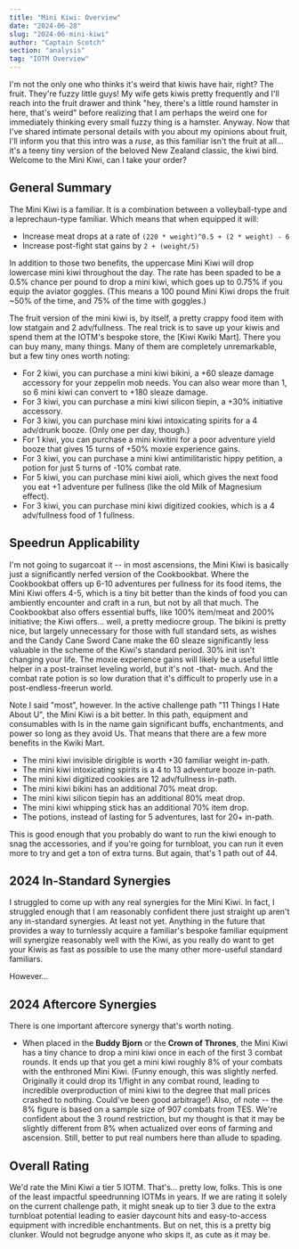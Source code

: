 ```yaml
---
title: "Mini Kiwi: Overview"
date: "2024-06-28"
slug: "2024-06-mini-kiwi"
author: "Captain Scotch"
section: "analysis"
tag: "IOTM Overview"
---
```

I'm not the only one who thinks it's weird that kiwis have hair, right? The fruit. They're fuzzy little guys! My wife gets kiwis pretty frequently and I'll reach into the fruit drawer and think "hey, there's a little round hamster in here, that's weird" before realizing that I am perhaps the weird one for immediately thinking every small fuzzy thing is a hamster. Anyway. Now that I've shared intimate personal details with you about my opinions about fruit, I'll inform you that this intro was a *ruse*, as this familiar isn't the fruit at all... it's a teeny tiny version of the beloved New Zealand classic, the kiwi bird. Welcome to the Mini Kiwi, can I take your order?

## General Summary

The Mini Kiwi is a familiar. It is a combination between a volleyball-type and a leprechaun-type familiar. Which means that when equipped it will:

- Increase meat drops at a rate of `(220 * weight)^0.5 + (2 * weight) - 6`
- Increase post-fight stat gains by `2 + (weight/5)`

In addition to those two benefits, the uppercase Mini Kiwi will drop lowercase mini kiwi throughout the day. The rate has been spaded to be a 0.5% chance per pound to drop a mini kiwi, which goes up to 0.75% if you equip the aviator goggles. (This means a 100 pound Mini Kiwi drops the fruit ~50% of the time, and 75% of the time with goggles.)

The fruit version of the mini kiwi is, by itself, a pretty crappy food item with low statgain and 2 adv/fullness. The real trick is to save up your kiwis and spend them at the IOTM's bespoke store, the \[Kiwi Kwiki Mart\]. There you can buy many, many things. Many of them are completely unremarkable, but a few tiny ones worth noting:

- For 2 kiwi, you can purchase a mini kiwi bikini, a +60 sleaze damage accessory for your zeppelin mob needs. You can also wear more than 1, so 6 mini kiwi can convert to +180 sleaze damage.
- For 3 kiwi, you can purchase a mini kiwi silicon tiepin, a +30% initiative accessory.
- For 3 kiwi, you can purchase mini kiwi intoxicating spirits for a 4 adv/drunk booze. (Only one per day, though.)
- For 1 kiwi, you can purchase a mini kiwitini for a poor adventure yield booze that gives 15 turns of +50% moxie experience gains.
- For 3 kiwi, you can purchase a mini kiwi antimilitaristic hippy petition, a potion for just 5 turns of -10% combat rate.
- For 5 kiwi, you can purchase mini kiwi aioli, which gives the next food you eat +1 adventure per fullness (like the old Milk of Magnesium effect).
- For 3 kiwi, you can purchase mini kiwi digitized cookies, which is a 4 adv/fullness food of 1 fullness.

## Speedrun Applicability

I'm not going to sugarcoat it -- in most ascensions, the Mini Kiwi is basically just a significantly nerfed version of the Cookbookbat. Where the Cookbookbat offers up 6-10 adventures per fullness for its food items, the Mini Kiwi offers 4-5, which is a tiny bit better than the kinds of food you can ambiently encounter and craft in a run, but not by all that much. The Cookbookbat also offers essential buffs, like 100% item/meat and 200% initiative; the Kiwi offers... well, a pretty mediocre group. The bikini is pretty nice, but largely unnecessary for those with full standard sets, as wishes and the Candy Cane Sword Cane make the 60 sleaze significantly less valuable in the scheme of the Kiwi's standard period. 30% init isn't changing your life. The moxie experience gains will likely be a useful little helper in a post-trainset leveling world, but it's not -that- much. And the combat rate potion is so low duration that it's difficult to properly use in a post-endless-freerun world.

Note I said "most", however. In the active challenge path "11 Things I Hate About U", the Mini Kiwi is a bit better. In this path, equipment and consumables with Is in the name gain significant buffs, enchantments, and power so long as they avoid Us. That means that there are a few more benefits in the Kwiki Mart.

- The mini kiwi invisible dirigible is worth +30 familiar weight in-path.
- The mini kiwi intoxicating spirits is a 4 to 13 adventure booze in-path.
- The mini kiwi digitized cookies are 12 adv/fullness in-path.
- The mini kiwi bikini has an additional 70% meat drop.
- The mini kiwi silicon tiepin has an additional 80% meat drop.
- The mini kiwi whipping stick has an additional 70% item drop.
- The potions, instead of lasting for 5 adventures, last for 20+ in-path.

This is good enough that you probably do want to run the kiwi enough to snag the accessories, and if you're going for turnbloat, you can run it even more to try and get a ton of extra turns. But again, that's 1 path out of 44. 

## 2024 In-Standard Synergies

I struggled to come up with any real synergies for the Mini Kiwi. In fact, I struggled enough that I am reasonably confident there just straight up aren't any in-standard synergies. At least not yet. Anything in the future that provides a way to turnlessly acquire a familiar's bespoke familiar equipment will synergize reasonably well with the Kiwi, as you really do want to get your Kiwis as fast as possible to use the many other more-useful standard familiars. 

However...

## 2024 Aftercore Synergies

There is one important aftercore synergy that's worth noting.

- When placed in the **Buddy Bjorn** or the **Crown of Thrones**, the Mini Kiwi has a tiny chance to drop a mini kiwi once in each of the first 3 combat rounds. It ends up that you get a mini kiwi roughly 8% of your combats with the enthroned Mini Kiwi. (Funny enough, this was slightly nerfed. Originally it could drop its 1/fight in any combat round, leading to incredible overproduction of mini kiwi to the degree that mall prices crashed to nothing. Could've been good arbitrage!) Also, of note -- the 8% figure is based on a sample size of 907 combats from TES. We're confident about the 3 round restriction, but my thought is that it may be slightly different from 8% when actualized over eons of farming and ascension. Still, better to put real numbers here than allude to spading.

## Overall Rating

We'd rate the Mini Kiwi a tier 5 IOTM. That's... pretty low, folks. This is one of the least impactful speedrunning IOTMs in years. If we are rating it solely on the current challenge path, it might sneak up to tier 3 due to the extra turnbloat potential leading to easier daycount hits and easy-to-access equipment with incredible enchantments. But on net, this is a pretty big clunker. Would not begrudge anyone who skips it, as cute as it may be. 